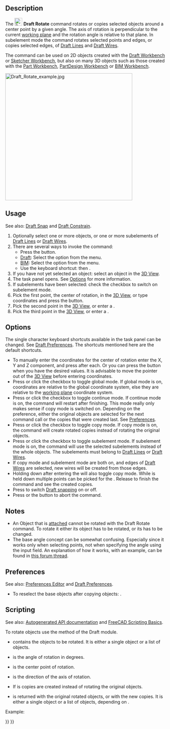 <languages/>

{{Docnav
|[[Draft_Move|Move]]
|[[Draft_Scale|Scale]]
|[[Draft_Workbench|Draft]]
|IconL=Draft_Move.svg
|IconR=Draft_Scale.svg
|IconC=Workbench_Draft.svg
}}

{{GuiCommand
|Name=Draft Rotate
|MenuLocation=Modification → Rotate<br>Modify → Rotate
|Workbenches=[[Draft_Workbench|Draft]], [[BIM_Workbench|BIM]]
|Shortcut={{KEY|R}} {{KEY|O}}
|Version=0.7
|SeeAlso=[[Draft_SubelementHighlight|Draft SubelementHighlight]]
}}

==Description==

The [[Image:Draft_Rotate.svg|24px]] '''Draft Rotate''' command rotates or copies selected objects around a center point by a given angle. The axis of rotation is perpendicular to the current [[Draft_SelectPlane|working plane]] and the rotation angle is relative to that plane. In subelement mode the command rotates selected points and edges, or copies selected edges, of [[Draft_Line|Draft Lines]] and [[Draft_Wire|Draft Wires]].

The command can be used on 2D objects created with the [[Draft_Workbench|Draft Workbench]] or [[Sketcher_Workbench|Sketcher Workbench]], but also on many 3D objects such as those created with the [[Part_Workbench|Part Workbench]], [[PartDesign_Workbench|PartDesign Workbench]] or [[BIM_Workbench|BIM Workbench]].

[[Image:Draft_Rotate_example.jpg|400px]]
{{Caption|Rotating an object around a center point}}

==Usage==

See also: [[Draft_Snap|Draft Snap]] and [[Draft_Constrain|Draft Constrain]].

# Optionally select one or more objects, or one or more subelements of [[Draft_Line|Draft Lines]] or [[Draft_Wire|Draft Wires]].
# There are several ways to invoke the command:
#* Press the {{Button|[[Image:Draft_Rotate.svg|16px]] [[Draft_Rotate|Rotate]]}} button.
#* [[Draft_Workbench|Draft]]: Select the {{MenuCommand|Modification → [[Image:Draft_Rotate.svg|16px]] Rotate}} option from the menu.
#* [[BIM_Workbench|BIM]]: Select the {{MenuCommand|Modify → [[Image:Draft_Rotate.svg|16px]] Rotate}} option from the menu.
#* Use the keyboard shortcut: {{KEY|R}} then {{KEY|O}}.
# If you have not yet selected an object: select an object in the [[3D_View|3D View]].
# The {{MenuCommand|Rotate}} task panel opens. See [[#Options|Options]] for more information.
# If subelements have been selected: check the {{MenuCommand|Modify subelements}} checkbox to switch on subelement mode.
# Pick the first point, the center of rotation, in the [[3D_View|3D View]], or type coordinates and press the {{Button|[[Image:Draft_AddPoint.svg|16px]] Enter Point}} button.
# Pick the second point in the [[3D_View|3D View]], or enter a {{MenuCommand|Base angle}}.
# Pick the third point in the [[3D_View|3D View]], or enter a {{MenuCommand|Rotation}}.

==Options==

The single character keyboard shortcuts available in the task panel can be changed. See [[Draft_Preferences|Draft Preferences]]. The shortcuts mentioned here are the default shortcuts.

* To manually enter the coordinates for the center of rotation enter the X, Y and Z component, and press {{KEY|Enter}} after each. Or you can press the {{Button|[[Image:Draft_AddPoint.svg|16px]] Enter Point}} button when you have the desired values. It is advisable to move the pointer out of the [[3D_View|3D View]] before entering coordinates.
* Press {{KEY|G}} or click the {{MenuCommand|Global}} checkbox to toggle global mode. If global mode is on, coordinates are relative to the global coordinate system, else they are relative to the [[Draft_SelectPlane|working plane]] coordinate system.
* Press {{KEY|N}} or click the {{MenuCommand|Continue}} checkbox to toggle continue mode. If continue mode is on, the command will restart after finishing. This mode really only makes sense if copy mode is switched on. Depending on the {{MenuCommand|Select base objects after copying}} preference, either the original objects are selected for the next command call or the copies that were created last. See [[#Preferences|Preferences]].
* Press {{KEY|C}} or click the {{MenuCommand|Copy}} checkbox to toggle copy mode. If copy mode is on, the command will create rotated copies instead of rotating the original objects.
* Press {{KEY|B}} or click the {{MenuCommand|Modify subelements}} checkbox to toggle subelement mode. If subelement mode is on, the command will use the selected subelements instead of the whole objects. The subelements must belong to [[Draft_Line|Draft Lines]] or [[Draft_Wire|Draft Wires]].
* If copy mode and subelement mode are both on, and edges of [[Draft_Wire|Draft Wires]] are selected, new wires will be created from those edges.
* Holding down {{KEY|Alt}} after entering the {{MenuCommand|Base angle}} will also toggle copy mode. While {{KEY|Alt}} is held down multiple points can be picked for the {{MenuCommand|Rotation}}. Release {{KEY|Alt}} to finish the command and see the created copies.
* Press {{KEY|S}} to switch [[Draft_Snap|Draft snapping]] on or off.
* Press {{KEY|Esc}} or the {{Button|Close}} button to abort the command.

==Notes==

* An Object that is [[Part_EditAttachment|attached]] cannot be rotated with the Draft Rotate command. To rotate it either its {{PropertyData|Support}} object has to be rotated, or its {{PropertyData|Attachment Offset}} has to be changed.
* The base angle concept can be somewhat confusing. Especially since it works only when selecting points, not when specifying the angle using the input field. An explanation of how it works, with an example, can be found in [https://forum.freecad.org/viewtopic.php?p=736674#p736674 this forum thread].

==Preferences==

See also: [[Preferences_Editor|Preferences Editor]] and [[Draft_Preferences|Draft Preferences]].

* To reselect the base objects after copying objects: {{MenuCommand|Edit → Preferences → Draft → General → Select base objects after copying}}.

==Scripting==

See also: [https://freecad.github.io/SourceDoc/ Autogenerated API documentation] and [[FreeCAD_Scripting_Basics|FreeCAD Scripting Basics]].

To rotate objects use the {{incode|rotate}} method of the Draft module.

{{Code|code=
rotated_list = rotate(objectslist, angle, center=Vector(0,0,0), axis=Vector(0,0,1), copy=False)
}}

* {{incode|objectslist}} contains the objects to be rotated. It is either a single object or a list of objects.
* {{incode|angle}} is the angle of rotation in degrees.
* {{incode|center}} is the center point of rotation.
* {{incode|axis}} is the direction of the axis of rotation.
* If {{incode|copy}} is {{incode|True}} copies are created instead of rotating the original objects.
* {{incode|rotated_list}} is returned with the original rotated objects, or with the new copies. It is either a single object or a list of objects, depending on {{incode|objectlist}}.

Example:

{{Code|code=
import FreeCAD as App
import Draft

doc = App.newDocument()

polygon1 = Draft.make_polygon(3, radius=300)
Draft.move(polygon1, App.Vector(1000, 0, 0))

# Rotation around the origin
angle1 = 45
rot2 = Draft.rotate(polygon1, angle1, copy=True)
rot3 = Draft.rotate(polygon1, 2*angle1, copy=True)
rot4 = Draft.rotate(polygon1, 4*angle1, copy=True)

polygon2 = Draft.make_polygon(3, radius=1000)
polygon3 = Draft.make_polygon(5, radius=500)
Draft.move(polygon2, App.Vector(2000, 0, 0))
Draft.move(polygon3, App.Vector(2000, 0, 0))

# Rotation around another point
angle2 = 60
cen = App.Vector(3100, 0, 0)
list2 = [polygon2, polygon3]
rot_list2 = Draft.rotate(list2, angle2, center=cen, copy=True)
rot_list3 = Draft.rotate(list2, 2*angle2, center=cen, copy=True)
rot_list4 = Draft.rotate(list2, 4*angle2, center=cen, copy=True)

doc.recompute()
}}


{{Docnav
|[[Draft_Move|Move]]
|[[Draft_Scale|Scale]]
|[[Draft_Workbench|Draft]]
|IconL=Draft_Move.svg
|IconR=Draft_Scale.svg
|IconC=Workbench_Draft.svg
}}

{{Draft Tools navi{{#translation:}}}}
{{Userdocnavi{{#translation:}}}}
